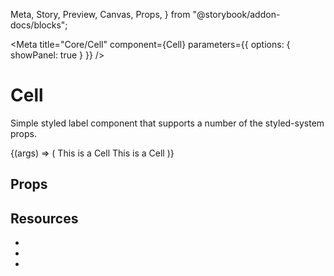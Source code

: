   Meta,
  Story,
  Preview,
  Canvas,
  Props,
} from "@storybook/addon-docs/blocks";



<Meta
  title="Core/Cell"
  component={Cell}
  parameters={{ options: { showPanel: true } }}
/>

# Cell

Simple styled label component that supports a number of the styled-system props.

<Canvas withToolbar>
  <Story name="Basic">
    {(args) => (
      <Grid {...args}>
        <Cell {...args} p={3} color="white" bg="blue">
          This is a Cell
        </Cell>
        <Cell {...args} p={3} color="white" bg="orange">
          This is a Cell
        </Cell>
      </Grid>
    )}
  </Story>
</Canvas>

## **Props**

<Props of={Cell} />

## **Resources**

- <Space />
- <Color />
- <Border />
